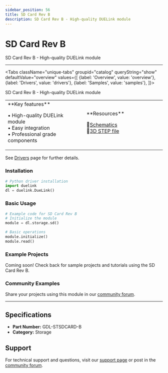 ```yaml
---
sidebar_position: 56
title: SD Card Rev B
description: SD Card Rev B - High-quality DUELink module
---
```



# SD Card Rev B

<ProductImageSelector 
  partNumber="stsdcard-b"
  productName="SD Card Rev B"
/>

SD Card Rev B - High-quality DUELink module

---

<Tabs className="unique-tabs" groupid="catalog" queryString="show" defaultValue="overview"
  values={[
    {label: 'Overview', value: 'overview'},
    {label: 'Drivers', value: 'drivers'},
    {label: 'Samples', value: 'samples'},
  ]}>

<TabItem value="overview">

SD Card Rev B - High-quality DUELink module

<table><td width='50%'>
**Key features**

• High-quality DUELink module<br/>
• Easy integration<br/>
• Professional grade components<br/>

</td><td width='50%'>
**Resources**
 
📄[Schematics](/static/sch/stsdcard-b.pdf)<br/>
🔩[3D STEP file](/static/3d/STSDCARD-B.step)<br/>

</td></table>

</TabItem>

<TabItem value="drivers">

See [Drivers](../../engine/drivers) page for further details.

### Installation

```python
# Python driver installation
import duelink
dl = duelink.DueLink()
```

### Basic Usage

```python
# Example code for SD Card Rev B
# Initialize the module
module = dl.storage.sd()

# Basic operations
module.initialize()
module.read()
```

</TabItem>

<TabItem value="samples">

### Example Projects

Coming soon! Check back for sample projects and tutorials using the SD Card Rev B.

### Community Examples

Share your projects using this module in our [community forum](https://forums.ghielectronics.com).

</TabItem>

</Tabs>

---

## Specifications

- **Part Number:** GDL-STSDCARD-B
- **Category:** Storage

## Support

For technical support and questions, visit our [support page](../../support) or post in the [community forum](https://forums.ghielectronics.com).
